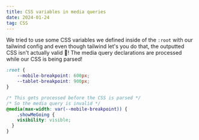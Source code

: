 ```yaml
---
title: CSS variables in media queries
date: 2024-01-24
tag: CSS
---
```


We tried to use some CSS variables we defined inside of the `:root` with our tailwind config and even though 
tailwind let's you do that, the outputted CSS isn't actually valid 🤯! The media query declarations
are processed while our CSS is being parsed!

```css:title=wont-work.css
:root {
	--mobile-breakpoint: 600px;
	--tablet-breakpoint: 900px;
}

/* This gets processed before the CSS is parsed */
/* So the media query is invalid */
@media(max-width: var(--mobile-breakpoint)) {
	.showMeGoing { 
    visibility: visible;
  }
}
```
